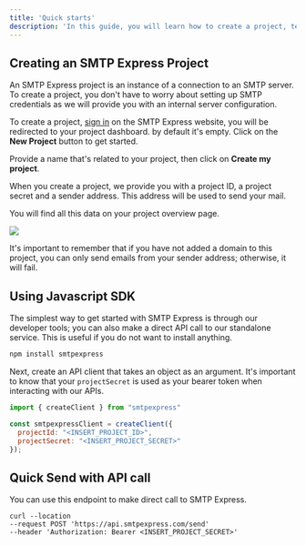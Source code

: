 ```yaml
---
title: 'Quick starts'
description: 'In this guide, you will learn how to create a project, test with QuickSend and get setup with our SDK.'
---
```


<h2 id="creating-a-project"> Creating an SMTP Express Project</h2>

An SMTP Express project is an instance of a connection to an SMTP server. To create a project, you don't have to worry about setting up SMTP credentials as we will provide you with an internal server configuration.

To create a project, [sign in](https://smtpexpress.com/signin) on the SMTP Express website, you will be redirected to your project dashboard. by default it's empty. Click on the **New Project** button to get started.

Provide a name that's related to your project, then click on **Create my project**.

<Note>When you create a project, we provide you with a project ID, a project secret and a sender address. This address will be used to send your mail.</Note>

You will find all this data on your project overview page.
<Frame>
  <img src="/assets/images/secret.png" />
</Frame>

<Warning>It's important to remember that if you have not added a domain to this project, you can only send emails from your sender address; otherwise, it will fail.</Warning>

<h2 id="using-sdk-or-api-request"> Using Javascript SDK </h2>

The simplest way to get started with SMTP Express is through our developer tools; you can also make a direct API call to our standalone service. This is useful if you do not want to install anything.

```bash
npm install smtpexpress
```

Next, create an API client that takes an object as an argument. It's important to know that your `projectSecret` is used as your bearer token when interacting with our APIs.
```javascript ApiClient.js
import { createClient } from "smtpexpress"

const smtpexpressClient = createClient({
  projectId: "<INSERT_PROJECT_ID>",
  projectSecret: "<INSERT_PROJECT_SECRET>"
});
```

<h2 id="quick-send-with-api-call">Quick Send with API call</h2>

You can use this endpoint to make direct call to SMTP Express.

```shell cURL
curl --location 
--request POST 'https://api.smtpexpress.com/send' 
--header 'Authorization: Bearer <INSERT_PROJECT_SECRET>'
```